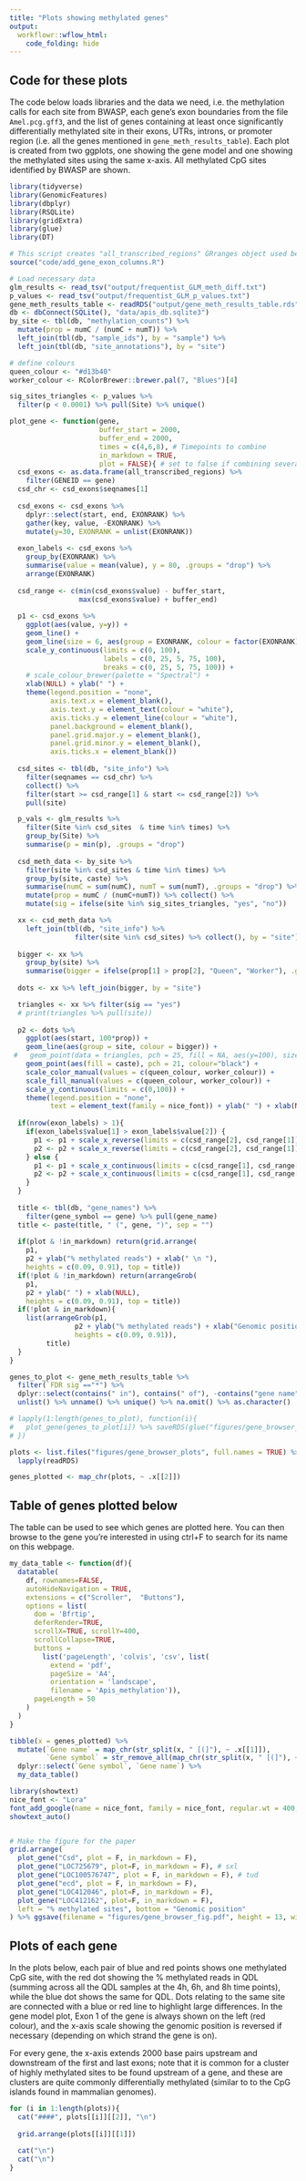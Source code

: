 ```yaml
---
title: "Plots showing methylated genes"
output: 
  workflowr::wflow_html:
    code_folding: hide 
---
```


## Code for these plots
The code below loads libraries and the data we need, i.e. the methylation calls for each site from BWASP, each gene's exon boundaries from the file `Amel.pcg.gff3`, and the list of genes containing at least once significantly differentially methylated site in their exons, UTRs, introns, or promoter region (i.e. all the genes mentioned in `gene_meth_results_table`). Each plot is created from two ggplots, one showing the gene model and one showing the methylated sites using the same x-axis. All methylated CpG sites identified by BWASP are shown.

```r
library(tidyverse)
library(GenomicFeatures)
library(dbplyr)
library(RSQLite)
library(gridExtra)
library(glue)
library(DT)

# This script creates "all_transcribed_regions" GRranges object used below
source("code/add_gene_exon_columns.R")

# Load necessary data
glm_results <- read_tsv("output/frequentist_GLM_meth_diff.txt")
p_values <- read_tsv("output/frequentist_GLM_p_values.txt")
gene_meth_results_table <- readRDS("output/gene_meth_results_table.rds")
db <- dbConnect(SQLite(), "data/apis_db.sqlite3") 
by_site <- tbl(db, "methylation_counts") %>%
  mutate(prop = numC / (numC + numT)) %>% 
  left_join(tbl(db, "sample_ids"), by = "sample") %>% 
  left_join(tbl(db, "site_annotations"), by = "site")

# define colours
queen_colour <- "#d13b40"
worker_colour <- RColorBrewer::brewer.pal(7, "Blues")[4]

sig_sites_triangles <- p_values %>% 
  filter(p < 0.0001) %>% pull(Site) %>% unique()

plot_gene <- function(gene, 
                      buffer_start = 2000, 
                      buffer_end = 2000, 
                      times = c(4,6,8), # Timepoints to combine
                      in_markdown = TRUE,
                      plot = FALSE){ # set to false if combining several with grid.arrange()
  csd_exons <- as.data.frame(all_transcribed_regions) %>% 
    filter(GENEID == gene) 
  csd_chr <- csd_exons$seqnames[1]
  
  csd_exons <- csd_exons %>%
    dplyr::select(start, end, EXONRANK) %>%
    gather(key, value, -EXONRANK) %>%
    mutate(y=30, EXONRANK = unlist(EXONRANK))
  
  exon_labels <- csd_exons %>%
    group_by(EXONRANK) %>%
    summarise(value = mean(value), y = 80, .groups = "drop") %>%
    arrange(EXONRANK)
  
  csd_range <- c(min(csd_exons$value) - buffer_start, 
                 max(csd_exons$value) + buffer_end)
  
  p1 <- csd_exons %>% 
    ggplot(aes(value, y=y)) + 
    geom_line() + 
    geom_line(size = 6, aes(group = EXONRANK, colour = factor(EXONRANK))) + 
    scale_y_continuous(limits = c(0, 100), 
                       labels = c(0, 25, 5, 75, 100),
                       breaks = c(0, 25, 5, 75, 100)) + 
    # scale_colour_brewer(palette = "Spectral") +
    xlab(NULL) + ylab(" ") + 
    theme(legend.position = "none",
          axis.text.x = element_blank(),
          axis.text.y = element_text(colour = "white"),
          axis.ticks.y = element_line(colour = "white"),
          panel.background = element_blank(),
          panel.grid.major.y = element_blank(), 
          panel.grid.minor.y = element_blank(),
          axis.ticks.x = element_blank())
  
  csd_sites <- tbl(db, "site_info") %>% 
    filter(seqnames == csd_chr) %>% 
    collect() %>%
    filter(start >= csd_range[1] & start <= csd_range[2]) %>%
    pull(site)

  p_vals <- glm_results %>%
    filter(Site %in% csd_sites  & time %in% times) %>%
    group_by(Site) %>%
    summarise(p = min(p), .groups = "drop") 
  
  csd_meth_data <- by_site %>%
    filter(site %in% csd_sites & time %in% times) %>%
    group_by(site, caste) %>%
    summarise(numC = sum(numC), numT = sum(numT), .groups = "drop") %>%
    mutate(prop = numC / (numC+numT)) %>% collect() %>%
    mutate(sig = ifelse(site %in% sig_sites_triangles, "yes", "no"))

  xx <- csd_meth_data %>% 
    left_join(tbl(db, "site_info") %>% 
                filter(site %in% csd_sites) %>% collect(), by = "site")
  
  bigger <- xx %>%
    group_by(site) %>%
    summarise(bigger = ifelse(prop[1] > prop[2], "Queen", "Worker"), .groups = "drop")
  
  dots <- xx %>% left_join(bigger, by = "site")

  triangles <- xx %>% filter(sig == "yes")
  # print(triangles %>% pull(site))
  
  p2 <- dots %>%
    ggplot(aes(start, 100*prop)) + 
    geom_line(aes(group = site, colour = bigger)) + 
 #   geom_point(data = triangles, pch = 25, fill = NA, aes(y=100), size = 5) +
    geom_point(aes(fill = caste), pch = 21, colour="black") + 
    scale_color_manual(values = c(queen_colour, worker_colour)) +
    scale_fill_manual(values = c(queen_colour, worker_colour)) + 
    scale_y_continuous(limits = c(0,100)) +
    theme(legend.position = "none",
          text = element_text(family = nice_font)) + ylab(" ") + xlab(NULL)
  
  if(nrow(exon_labels) > 1){
    if(exon_labels$value[1] > exon_labels$value[2]) {
      p1 <- p1 + scale_x_reverse(limits = c(csd_range[2], csd_range[1]))
      p2 <- p2 + scale_x_reverse(limits = c(csd_range[2], csd_range[1]))  
    } else {
      p1 <- p1 + scale_x_continuous(limits = c(csd_range[1], csd_range[2])) 
      p2 <- p2 + scale_x_continuous(limits = c(csd_range[1], csd_range[2])) 
    }
  }
  
  title <- tbl(db, "gene_names") %>% 
    filter(gene_symbol == gene) %>% pull(gene_name)
  title <- paste(title, " (", gene, ")", sep = "")
  
  if(plot & !in_markdown) return(grid.arrange(
    p1, 
    p2 + ylab("% methylated reads") + xlab(" \n "), 
    heights = c(0.09, 0.91), top = title))
  if(!plot & !in_markdown) return(arrangeGrob(
    p1, 
    p2 + ylab(" ") + xlab(NULL), 
    heights = c(0.09, 0.91), top = title))
  if(!plot & in_markdown){
    list(arrangeGrob(p1, 
                p2 + ylab("% methylated reads") + xlab("Genomic position"), 
                heights = c(0.09, 0.91)),
         title)
  }
}

genes_to_plot <- gene_meth_results_table %>% 
  filter(`FDR sig`=="*") %>%
  dplyr::select(contains(" in"), contains(" of"), -contains("gene name")) %>%
  unlist() %>% unname() %>% unique() %>% na.omit() %>% as.character()

# lapply(1:length(genes_to_plot), function(i){
#   plot_gene(genes_to_plot[i]) %>% saveRDS(glue("figures/gene_browser_plots/gene{i}.rds"))
# })

plots <- list.files("figures/gene_browser_plots", full.names = TRUE) %>%
  lapply(readRDS)

genes_plotted <- map_chr(plots, ~ .x[[2]])
```

## Table of genes plotted below

The table can be used to see which genes are plotted here. You can then browse to the gene you're interested in using ctrl+F to search for its name on this webpage.

```r
my_data_table <- function(df){
  datatable(
    df, rownames=FALSE,
    autoHideNavigation = TRUE,
    extensions = c("Scroller",  "Buttons"),
    options = list(
      dom = 'Bfrtip',
      deferRender=TRUE,
      scrollX=TRUE, scrollY=400,
      scrollCollapse=TRUE,
      buttons = 
        list('pageLength', 'colvis', 'csv', list(
          extend = 'pdf',
          pageSize = 'A4',
          orientation = 'landscape',
          filename = 'Apis_methylation')),
      pageLength = 50
    )
  )
}

tibble(x = genes_plotted) %>%
  mutate(`Gene name` = map_chr(str_split(x, " [(]"), ~ .x[[1]]),
         `Gene symbol` = str_remove_all(map_chr(str_split(x, " [(]"), ~ .x[[2]]), "[)]")) %>%
  dplyr::select(`Gene symbol`, `Gene name`) %>%
  my_data_table()
```

```r
library(showtext)
nice_font <- "Lora"
font_add_google(name = nice_font, family = nice_font, regular.wt = 400, bold.wt = 700)
showtext_auto()


# Make the figure for the paper
grid.arrange(
  plot_gene("Csd", plot = F, in_markdown = F),
  plot_gene("LOC725679", plot=F, in_markdown = F), # sxl
  plot_gene("LOC100576747", plot = F, in_markdown = F), # tud
  plot_gene("ecd", plot = F, in_markdown = F),
  plot_gene("LOC412046", plot=F, in_markdown = F),
  plot_gene("LOC412162", plot=F, in_markdown = F),
  left = "% methylated sites", bottom = "Genomic position"
) %>% ggsave(filename = "figures/gene_browser_fig.pdf", height = 13, width = 9)
```



## Plots of each gene

In the plots below, each pair of blue and red points shows one methylated CpG site, with the red dot showing the % methylated reads in QDL (summing across all the QDL samples at the 4h, 6h, and 8h time points), while the blue dot shows the same for QDL. Dots relating to the same site are connected with a blue or red line to highlight large differences. In the gene model plot, Exon 1 of the gene is always shown on the left (red colour), and the x-axis scale showing the genomic position is reversed if necessary (depending on which strand the gene is on).

For every gene, the x-axis extends 2000 base pairs upstream and downstream of the first and last exons; note that it is common for a cluster of highly methylated sites to be found upstream of a gene, and these are clusters are quite commonly differentially methylated (similar to to the CpG islands found in mammalian genomes).

```r
for (i in 1:length(plots)){
  cat("####", plots[[i]][[2]], "\n")
  
  grid.arrange(plots[[i]][[1]])
  
  cat("\n")
  cat("\n")
}
```

